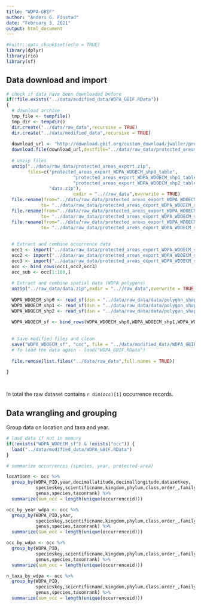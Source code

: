 ```yaml
---
title: "WDPA-GBIF"
author: "Anders G. Finstad"
date: "February 3, 2021"
output: html_document
---
```


```r
#knitr::opts_chunk$set(echo = TRUE)
library(dplyr)
library(rio)
library(sf)
```

## Data download and import


```r

# check if data have been downloaded before 
if(!file.exists("../data/modified_data/WDPA_GBIF.RData"))
{
  # download archive
  tmp_file <- tempfile()
  tmp_dir <- tempdir()
  dir.create("../data/raw_data",recursive = TRUE)
  dir.create("../data/modified_data",recursive = TRUE)
  
  download_url <- "http://download.gbif.org/custom_download/jwaller/protected_areas_export.zip" # will change to zenodo link upon archival of data
  download.file(download_url,destfile="../data/raw_data/protected_areas_export.zip")
  
  # unzip files 
  unzip("../data/raw_data/protected_areas_export.zip",
        files=c("protected_areas_export_WDPA_WDOECM_shp0_table",
                         "protected_areas_export_WDPA_WDOECM_shp1_table",
                         "protected_areas_export_WDPA_WDOECM_shp2_table",
                "data.zip"),
                         exdir = "..//raw_data",overwrite = TRUE) 
  file.rename(from="../data/raw_data/protected_areas_export_WDPA_WDOECM_shp0_table",
             to= "../data/raw_data/protected_areas_export_WDPA_WDOECM_shp0_table.tsv")
  file.rename(from="../data/raw_data/protected_areas_export_WDPA_WDOECM_shp1_table",
             to= "../data/raw_data/protected_areas_export_WDPA_WDOECM_shp1_table.tsv")
  file.rename(from="../data/raw_data/protected_areas_export_WDPA_WDOECM_shp2_table",
             to= "../data/raw_data/protected_areas_export_WDPA_WDOECM_shp2_table.tsv")
  
  
  # Extract and combine occurrence data
  occ1 <- import("../data/raw_data/protected_areas_export_WDPA_WDOECM_shp0_table.tsv")
  occ2 <- import("../data/raw_data/protected_areas_export_WDPA_WDOECM_shp1_table.tsv")
  occ3 <- import("../data/raw_data/protected_areas_export_WDPA_WDOECM_shp2_table.tsv")
  occ <- bind_rows(occ1,occ2,occ3)
  occ_sub <- occ[1:100,]
   
  # Extract and combine spatial data (WDPA polygons)
  unzip("../raw_data/data.zip",exdir = "..//raw_data",overwrite = TRUE)
  
  WDPA_WDOECM_shp0 <- read_sf(dsn = "../data/raw_data/data/polygon_shapefiles/WDPA_WDOECM_shp0", layer = "WDPA_WDOECM_shp0")
  WDPA_WDOECM_shp1 <- read_sf(dsn = "../data/raw_data/data/polygon_shapefiles/WDPA_WDOECM_shp1", layer = "WDPA_WDOECM_shp1")
  WDPA_WDOECM_shp2 <- read_sf(dsn = "../data/raw_data/data/polygon_shapefiles/WDPA_WDOECM_shp2", layer = "WDPA_WDOECM_shp2")
  
  WDPA_WDOECM_sf <- bind_rows(WDPA_WDOECM_shp0,WDPA_WDOECM_shp1,WDPA_WDOECM_shp2)
  
  
  # Save modified files and clean
  save("WDPA_WDOECM_sf", "occ", file = "../data/modified_data/WDPA_GBIF.RData")
  # To load the data again - load("WDPA_GBIF.RData")
  
  file.remove(list.files("../data/raw_data",full.names = TRUE))
    
}




``` 

In total the raw dataset contains `r dim(occ)[1] ` occurrence records. 

## Data wrangling and grouping

Group data on location and taxa and year. 

```r

# load data if not in memory
if(!exists("WDPA_WDOECM_sf") & !exists("occ")) {
  load("../data/modified_data/WDPA_GBIF.RData")
}

# summarize occurrences (species, year, protected-area)

locations <- occ %>%
  group_by(WDPA_PID,year,decimallatitude,decimallongitude,datasetkey,
           specieskey,scientificname,kingdom,phylum,class,order_,family,
           genus,species,taxonrank) %>%
  summarize(sum_occ = length(unique(occurrenceid)))

occ_by_year_wdpa <- occ %>%
  group_by(WDPA_PID,year,
           specieskey,scientificname,kingdom,phylum,class,order_,family,
           genus,species,taxonrank) %>%
  summarize(sum_occ = length(unique(occurrenceid)))

occ_by_wdpa <- occ %>%
  group_by(WDPA_PID,
           specieskey,scientificname,kingdom,phylum,class,order_,family,
           genus,species,taxonrank) %>%
  summarize(sum_occ = length(unique(occurrenceid)))

n_taxa_by_wdpa <- occ %>%
  group_by(WDPA_PID,
           specieskey,scientificname,kingdom,phylum,class,order_,family,
           genus,species,taxonrank) %>%
  summarize(sum_occ = length(unique(occurrenceid)))

```

